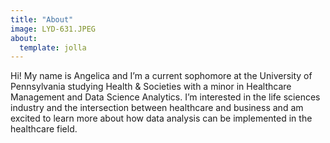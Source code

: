 ```yaml
---
title: "About"
image: LYD-631.JPEG
about:
  template: jolla
---
```


Hi! My name is Angelica and I'm a current sophomore at the University of Pennsylvania studying Health & Societies with a minor in Healthcare Management and Data Science Analytics. I'm interested in the life sciences industry and the intersection between healthcare and business and am excited to learn more about how data analysis can be implemented in the healthcare field.